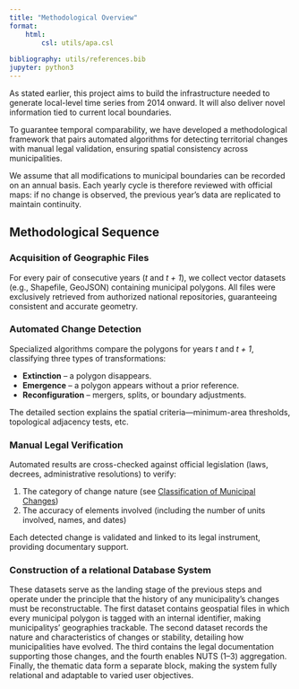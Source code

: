 ```yaml
---
title: "Methodological Overview"
format: 
    html:
        csl: utils/apa.csl
    
bibliography: utils/references.bib
jupyter: python3
---
```


As stated earlier, this project aims to build the infrastructure needed to generate local-level time series from 2014 onward. It will also deliver novel information tied to current local boundaries.

To guarantee temporal comparability, we have developed a methodological framework that pairs automated algorithms for detecting territorial changes with manual legal validation, ensuring spatial consistency across municipalities.

We assume that all modifications to municipal boundaries can be recorded on an annual basis. Each yearly cycle is therefore reviewed with official maps: if no change is observed, the previous year’s data are replicated to maintain continuity.

## Methodological Sequence {#sec-method-sequence}

### Acquisition of Geographic Files

For every pair of consecutive years (*t* and *t + 1*), we collect vector datasets (e.g., Shapefile, GeoJSON) containing municipal polygons. All files were exclusively retrieved from authorized national repositories, guaranteeing consistent and accurate geometry.

### Automated Change Detection

Specialized algorithms compare the polygons for years *t* and *t + 1*, classifying three types of transformations:

- **Extinction** – a polygon disappears.  
- **Emergence** – a polygon appears without a prior reference.  
- **Reconfiguration** – mergers, splits, or boundary adjustments.  

The detailed section explains the spatial criteria—minimum-area thresholds, topological adjacency tests, etc.

### Manual Legal Verification

Automated results are cross-checked against official legislation (laws, decrees, administrative resolutions) to verify:

1. The category of change nature (see [Classification of Municipal Changes](4.1_table_results.html))
2. The accuracy of elements involved (including the number of units involved, names, and dates)

Each detected change is validated and linked to its legal instrument, providing documentary support.

### Construction of a relational Database System

These datasets serve as the landing stage of the previous steps and operate under the principle that the history of any municipality’s changes must be reconstructable. The first dataset contains geospatial files in which every municipal polygon is tagged with an internal identifier, making  municipalitys’ geographies trackable. The second dataset records the nature and characteristics of changes or stability, detailing how municipalities have evolved. The third contains the legal documentation supporting those changes, and the fourth enables NUTS (1–3) aggregation. Finally, the thematic data form a separate block, making the system fully relational and adaptable to varied user objectives.